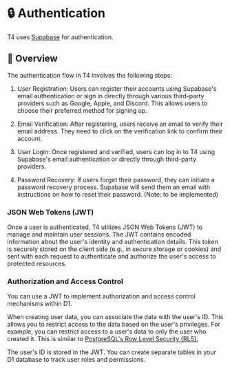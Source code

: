# 🔒 Authentication

T4 uses [Supabase](https://supabase.com/docs/guides/auth) for authentication.

## 🔭 Overview

The authentication flow in T4 involves the following steps:

1. User Registration: Users can register their accounts using Supabase's email authentication
   or sign in directly through various third-party providers such as Google, Apple, and Discord.
   This allows users to choose their preferred method for signing up.

2. Email Verification: After registering, users receive an email to verify their email address.
   They need to click on the verification link to confirm their account.

3. User Login: Once registered and verified, users can log in to T4 using Supabase's email authentication
   or directly through third-party providers.

4. Password Recovery: If users forget their password, they can initiate a
   password recovery process. Supabase will send them an email with
   instructions on how to reset their password. (Note: to be implemented)

### JSON Web Tokens (JWT)

Once a user is authenticated, T4 utilizes JSON Web Tokens (JWT)
to manage and maintain user sessions. The JWT contains encoded information about the
user's identity and authentication details. This token is securely stored on the
client side (e.g., in secure storage or cookies) and sent with each request to
authenticate and authorize the user's access to protected resources.

### Authorization and Access Control

You can use a JWT to implement authorization and access control mechanisms within D1.

When creating user data, you can associate the data with the user's ID. This allows you
to restrict access to the data based on the user's privileges. For example, you can
restrict access to a user's data to only the user who created it. This is similar to
[PostgreSQL's Row Level Security (RLS).](https://www.postgresql.org/docs/current/ddl-rowsecurity.html)

The user's ID is stored in the JWT. You can create separate tables in your D1 database to track user roles and permissions.
